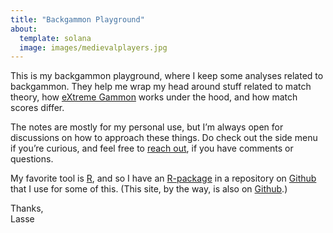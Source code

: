 ```yaml
---
title: "Backgammon Playground"
about:
  template: solana
  image: images/medievalplayers.jpg
---
```

This is my backgammon playground, where I keep some analyses related to backgammon. They help me wrap my head around stuff related to match theory, how [eXtreme Gammon](https://www.extremegammon.com/) works under the hood, and how match scores differ. 

The notes are mostly for my personal use, but I'm always open for discussions on how to approach these things. Do check out the side menu if you're curious, and feel free to [reach out](https://twitter.com/lassehmadsen), if you have comments or questions. 

My favorite tool is [R](https://www.r-project.org/), and so I have an [R-package](https://lassehjorthmadsen.github.io/backgammon/) in a repository on [Github](https://github.com/lassehjorthmadsen/backgammon) that I use for some of this. (This site, by the way, is also on [Github](https://github.com/lassehjorthmadsen/bganalyses).) 

Thanks,\
Lasse
\
\
\
\
\
\
\
\

